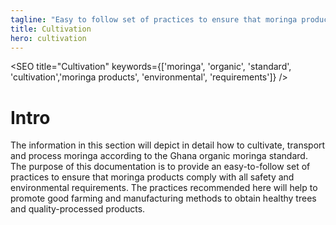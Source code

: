 ```yaml
---
tagline: "Easy to follow set of practices to ensure that moringa products comply with safety and environmental requirements."
title: Cultivation
hero: cultivation
---
```


<SEO title="Cultivation" keywords={['moringa', 'organic', 'standard', 'cultivation','moringa products', 'environmental', 'requirements']} />


# Intro

The information in this section will depict in detail how to cultivate,  transport and process moringa according to the Ghana organic moringa standard. The purpose of this documentation is to provide an easy-to-follow set of practices to ensure that moringa products comply with all safety and environmental requirements. The practices recommended here will help to promote good farming and manufacturing methods to obtain healthy trees and quality-processed products.

<Title icon={icons.cultivation} heading="Cultivation" />

To ensure top results and benefits, the following four steps are fundamental  in moringa cultivation:

>* Site selection
>* Land preparation
>* Planting/sowing
>* Maintenance of the plantation


<Title anchorId="site-selection" icon={icons.site} heading="Site Selection" />


<table>
    <caption>Environmental requirements for the moringa plant are shown in the following table.</caption>
    <thead>
        <tr>
            <th>Parameters</th>
            <th>Requirements/Range</th>
        </tr>
    </thead>
    <tbody>
        <tr>
            <td>Climate</td>
            <td>Tropical or Sub-tropical</td>
        </tr>
        <tr>
            <td>Altitude/Height</td>
            <td>0-2000 Meters</td>
        </tr>
        <tr>
            <td>Temperature</td>
            <td>25-35 &#8451;</td>
        </tr>
        <tr>
            <td>Rainfall</td>
            <td>
               <ul>
                    <li>250mm-200</li>
                    <li>Irrigation needed for lead production if rainfall is below 800mm</li>
                </ul>
            </td>
        </tr>
        <tr>
            <td>Soil Type</td>
            <td>Loamy, sandy, or sandy loam</td>
        </tr>
        <tr>
            <td>Soil pH</td>
            <td>Slightly acidic to slightly alkaline (pH 5-9)</td>
        </tr>
    </tbody>
</table>


Choose an area where the soil is well drained. This helps to evacuate excess water from the soil and allows a free exchange of gasses between the atmosphere and soil particles. **Avoid clay soils that become sticky when wet and very hard when dry. Avoid termite-infested soils as much as possible**. It should be an open area to receive full sunlight. **The site must be protected from free roaming animals** by an adequate natural or artificial fence.

<table>
    <caption>The following sites are not recommended for moringa cultivation</caption>
    <thead>
        <tr>
            <th>Site</th>
            <th>Reason(s)</th>
        </tr>
    </thead>
    <tbody>
        <tr>
            <td>Industrial waste</td>
            <td>Absorption of undesirable or toxic heavy metals e.g. mercury, arsenic, lead, etc.</td>
        </tr>
        <tr>
            <td>Refuse dumps</td>
            <td>Absorption of undesirable or toxic metals e.g mercury, arsenic, lead, etc.</td>
        </tr>
        <tr>
            <td>Water logged sites</td>
            <td>Poor drainage causes roots to rot. e.g rice fields, clay, river beds, etc.</td>
        </tr>
        <tr>
            <td>Termite infested soils</td>
            <td>Destruction of young and mature trees</td>
        </tr>
        <tr>
            <td>animal gazing fields</td>
            <td>Destruction of young and mature trees</td>
        </tr>
    </tbody>
</table>


<Title anchorId="soil-preparation" icon={icons.soil} heading="Soil Preparation" />


The ease with which the roots spread is a necessary condition in plant  growth and development. **Moringa therefore requires a well-drained  loamy or sandy soil for optimal growth**. from the field. If planting density is high, the land must be ploughed and harrowed to a maximum depth of 30 cm. 

If planting density is low (>1 m x 1 m),  it is better to dig pits and refill them with the soil. This ensures good root system penetration without causing too much land erosion (ploughing can be risky in some tropical environments, in the cases  of heavy rains, wind or sloping). In this case, the pits must be 30 to-50  cm deep, and 20 to 40 cm wide. When refilling the pit, mix the soil with manure. For the farmer producing moringa on a large scale, it is recommended that soil and seed testing are done to ensure good returns on investment.


<Title anchorId="propagation" icon={icons.propagation} heading="Propagation" />


#### Moringa can be propagated from seeds or from mature cuttings (brown wood).

## Seed Propagation

Purchase or collect your supply of seeds from reliable sources. A good seed should be viable, clean and disease free.  **Seeds should not be stored over long periods as they lose viability (germination capacity) after about one year**.

There are around 4000 moringa seeds (with their shell) in a kilo.  Seeds may be sown in containers, in seedbeds or directly in the field. Direct seeding is preferable when the germination rate is high, which is the case with Moringa oleifera. In Togo for instance, in small holders’ farms, the germination rate is more than 85% only 12 days after seeding.

**Production in seedbeds has the following drawbacks:**

* It requires more work, especially when transplanting
* Transplanting can damage the taproot: fragile and essential in ensuring the future yield    and the drought resistance of the plant


**Production in containers has the following drawbacks:**

* It is very time consuming: filling and placing the bags, maintenance, transport   
   and transplanting
* It is expensive in manpower and material


## Direct Seeding 

**Seeds must be sown at a maximum depth of 2 cm**. Deeper seeding will greatly reduce the germination rate. One or two seeds per pit can be sown. When seeds are expensive or difficult to acquire, a better option is to plant one seed only and to wait two weeks for germination to occur. Then, the empty spaces are refilled. When the seed quality is more uncertain or the seeding period not optimal, use two seeds per pit. 

If the two seeds germinate, the weaker plant can be removed after they reach about 30 cm. This must be done carefully to avoid damaging the root system of the remaining plant. **Transplanting seedlings produced by direct seeding is not advised, as there is a high risk of damaging the taproot**. 

**Moringa seeds germinate 5 to 12 days after seeding. If the seed has not germinated after two weeks, it will not and must be replaced**. If neither of the two seeds germinate, the pit must be opened to check if there is a localized insect attack (ants or termites). 
If this is the case, the pit must be treated with a Neem leaf solution or, better yet, with Neem oil mixed with soapy water. Then seeding can be done again.

## Propagation in Containers

Suitable containers are polyethylene bags or sacks prefilled with damp loamy soil popularly known as “Top soil”. Sowing depth should be no more than 2 cm. Seeds should germinate within 5-12 days after sowing. Place the bag(s) in a slightly shaded area and where they are protected from heavy rains. If this is not possible, make a set of small incisions (2-3) on the polybag to serve as drains to avoid water logging. Water the seed every 2 to 3 days depending on the dampness of the soil, 10-20 ml of water applied to each bag is recommended. **At this stage the young shoot or plant must be well protected from grasshoppers, locusts, termites and ruminants**.

Watering must be done with extreme care to avoid collapse of the feeble plant due to pressure. Collapsed plants must be suitably supported. **The young moringa plants must be nursed for 4-6 weeks before transplanting**. when they are about 30 cm high. Remove the polythene bag when transplanting ensuring that the roots of the plant arenot damaged.

## Propagation by Cuttings

Hard woodcuttings of one meter long and at least 4 to 5 cm in  diameter can also be used for propagation. When planted, one third of the stem must be buried in the soil. Plants produced with cuttings will not have a deep root system and will be more sensitive to wind and drought. Cuttings are also more sensitive to termite attacks.

<Illustration desktop={images.desktop.propagation} mobile={images.mobile.propagation} alt='propagation by cutting' />


<Title anchorId="planting" icon={icons.planting} heading="Planting" />

#### For leaf production, several methods can be considered.


## Intensive Production

The spacing of plants should be 15 x 15 cm or 20 x 10 cm, with conveniently spaced alleys (for example: every 4 meters) to facilitate plantation management and harvests.

Another option is to space the seeding lines 45 cm apart and to sow every 5 cm on those lines. One can also space the lines only 30 cm apart and sow at a larger distance on the lines (10 to 20 cm). These intensive systems are appropriate for commercial production but require careful management. Weeding, manuring and disease prevention require more skill because of the high density.

<Illustration desktop={images.desktop.productionI} mobile={images.mobile.productionI} alt='intensive production' />

## Semi-intensive Production

Plants are spaced 50 cm to 1 m apart. This is more appropriate for  small-scale farmers and gives good results with less maintenance.

<Illustration desktop={images.desktop.productionS} mobile={images.mobile.productionS} alt='semi intensive production' />


## Agroforestry

Moringa trees can be sown in alleys and associated with other crops.   The distance between moringa rows must be 2 to 4 meters, and they must be oriented East-West to ensure that intercrops receive enough sun.

**It is advisable to avoid associating moringa with:**

* Crops that require a lot of nitrogen, such as maize or cassava;
* Crops that require chemical treatments;
* Crops that can compete for light with moringa trees millet, sorghum). It is better to 
associate crops that can enrich the soil in minerals, especially in nitrogen like leguminous plants such as groundnut, soy or beans.


<Illustration desktop={images.desktop.agroforestry} mobile={images.mobile.agroforestry} alt='agroforestry' />

## Seed Production

Spacing must be much wider for fruit or seed production. Trees must be at least 2.5 m apart. Line and peg using a 3 x 3 meter triangular pattern for seed-producing farms. This will optimize plant population density.


<Title anchorId="care" icon={icons.care} heading="Plant Care" />

#### Moringa requires a lot of care and maintenance to produce the expected yields.


## Shaping the Trees

As Moringa oleifera tends to produce long branches that grow vertically and produce leaves and fruits only at their extremity, yields will be low if the trees are left to grow naturally. The tree can grow to heights of about 3 to 4 meters in the first year and continue to about 10-12 m thereafter. It is therefore essential to give the trees a good shape when they are young, by enhancing lateral branching thus creating bushy growth.

Pinching the terminal bud on the central stem is necessary when the tree attains a height of 50 cm to 1 m. This will trigger the growth of lateral branches which must be pinched too. This will promote the growth of many lateral branches, increase yields and reduce the height of the tree. In addition, pinching reduces damage due to heavy winds and makes harvesting much easier.

Pinching can be done with the finger nails as the stems are tender. If the trees are older and pinching was not carried out early enough, the terminal stem can be cut with a sharp tool, just above a node. Cutting in the internodes will cause the rotting of the stem all the way down to the node below the cut, and will give way to diseases and parasites.

## Irrigation

Moringa can germinate and grow without irrigation if it is sown during the rainy season. 
Its tuberous root develops in twenty days and allows young plants to endure drought. However, for optimal growth, it is advisable to irrigate regularly during the first 3 months after seeding. Irrigation is also necessary to produce leaves all year long, including during dry seasons.

Another option is to stop producing during these periods: the trees will shed their leaves but will not die. At the onset of the rains, a good pruning and adding some organic manure will ensure that the trees start producing many new branches and leaves.

Any suitable irrigation system can be used e.g. rubber hose, watering can, sprinkler or drippers. Ideally, irrigation should be done in the early morning, night or evening, to reduce evaporation. If water is scarce, mulching or a very superficial weeding will also decrease evaporation.

## Weeding

Manual weeding with a pick removes weeds and loosens the soil for good aeration. **Weeding must be done regularly to avoid competition for nutrients, especially for nitrogen**. If not weeded properly, the trees produce fewer leaves and  the leaves at the base of the plant begin to yellow. Weeding must be more frequent when the plantation is young and the trees are small, allowing light to reach the soil. It is advisable to weed an adult plantation at least 4 times a year, with a higher frequency during rain seasons.

**A good option is to leave the weeds on the soil as a mulch to reduce evaporation and enrich the soil**. Burying them is not necessary as tropical soils have a very low capacity to  retain minerals over time. It is better to let the weeds progressively enrich the soil as they decompose. Burying plant residues must be especially avoided on sloping terrain, to limit 
soil erosion. Weeding must be done early enough so that no seeds develop on the weeds. 
If fruits and seeds are present, weeds must be removed from the field.

## Mulching

Mulching consists of covering the soil with crop or weed residue to reduce the loss of soil moisture and to minimize irrigation needs during the dry months. This also reduces weed growth.

<Illustration desktop={images.desktop.mulching} mobile={images.mobile.mulching} alt='mulching' />

## Fertilizing

Moringa can produce large quantities of leaves, but only if it receives enough organic supplements. Its leaves are rich in proteins and minerals, which means that the soil needs 
to provide enough nitrogen and minerals to the plants. Instead of chemical fertilizer, farmyard manure (animal dung mixed with plant residue) or compost (plant residue left to decompose on a heap) can provide the necessary nutrients as well as improve the soil structure. The best fertilization is ensured by mixing fast decomposing residue (animal dung, green and soft plant residue) with slow decomposing residue (straw, dry plant residue and thin branches).

**Fertilization must be done during land preparation, before seeding**. Afterwards, it is important to apply manure or compost at least once a year, for instance before the rainy season, when the trees are about to start an intense growth period (pruning can also be done at this time). If there are two rainy seasons, two applications are advised.

## Pruning

After the initial pruning to shape the trees, maintenance pruning is required. This can be done at each harvest, if the leaves are removed by cutting all the stems above a certain height. If leaves are harvested by plucking, or if the trees are left unharvested during the dry season, the bushy shape can be lost and a good pruning must be done at the onset of the rainy season. In Niger Africa, the trees are cut down to 20 cm above the ground once or twice a year. If the main stem is too thick, terminal branches can be cut down as in the initial pruning. In any case, it is important to cut just above a node to reduce rotting of terminal parts. In seed-producing farms, pruning helps induce more fruits, as well as larger fruits. Break the terminal bud when the plant is about one meter high to stimulate branching.


<Title anchorId="pests-and-diseases" icon={icons.pests} heading="Pest and Disease Control" />

## Insects

The most common pests are grasshoppers, crickets and caterpillars. These insects bite and chew parts of the plant, causing the destruction of leaves, buds, flowers, shoots, fruits or seeds as well as the interruption of sap flow. These outbreaks are frequent in dry zones where moringa leaves strongly attract insects. It seems that these outbreaks occur at the beginning of the dry season when insects cannot find other tender, green material to feed on. The best solution, in this case, is to cut back the trees, leaving no green part apparent. The following growth is very vigorous if conditions permit (sufficient water supply). Concerning the Lepidoptera caterpillar, it is imperative to detect the outbreak at the beginning, at the shoot centre, in order to act before it is too late. Spraying must be aimed at the centre and the extremity of the shoots to reach the young caterpillars.

In organic farming, Bacillus thuringiensis (sold under the brand name Batik) is an insecticide composed of bacteria specific to Lepidoptera larvae. It must be ingested to be activated, with no impact on humans, wildlife or pollinators. The waiting period before harvesting is only three days. This insecticide is a good alternative to chemical products, is authorized in organic farming and has the advantage of a being a guaranteed preparation. Other brands exist like Delfin or Scutello. These products should be stored, if possible, in a cool place, at least protected from strong heat. According to the producer Certis, Delfin can be stored for three years at a temperature of 30°C. Neem extract can also be used against insects, if it is sprayed in time. 

<Illustration desktop={images.desktop.caterpillar} mobile={images.mobile.caterpillar} alt='caterpillar Damage' />

Termite attacks also cause damage to moringa plantations. Some organic solutions exist for termite control: 

* Applying neem seed cakes to the soil.
* Applying castor oil plant leaves, mahogany chips, Tephrosia leaves or Persian lilac leaves around the base of the trunk.
* Building termite traps using bowls filled with wet straw, soil and other vegetable waste (wood chips, mango pits). The bowls are filled in the morning, turned up side down against      the soil, the edges slightly buried and covered with a handful of dry leaves to maintain      coolness. These traps should be checked every 24 to 48 hours.If synthetic insecticides have to be used, choose the least toxic, like pyrethroids (Decis, Karate, Klartan). They remain active for 20 days or more, even in hot or windy conditions. Pyrethroids kill Lepidoptera eggs. Allow a 7-day minimum waiting period before harvesting, 14 days if the leaves are to be eaten raw. Avoid reapplying more than 2 or 3 times per season as this could favour resistance development to the pesticide and aphid attacks.


<Illustration desktop={images.desktop.termite} alt='termite damage' />

## Fungal Diseases

These diseases are by far the most serious in moringa farming. Brown spots can appear on the leaves and then spread to cover them entirely, turning the leaves yellow and killing them. This is caused by the fungi _Cercospora spp_ and _Septoria lycopersici_. _Alternaria_ is also frequent: angular, dark-brown spots with concentric circles appear on the leaves. Black or brown marks appear on the branches as well. The fungus is known as _Alternaria solani_. 

The onset of the disease is hard to detect. Once the spots have appeared it is often too late to treat and defoliation is inevitable. It is therefore important to remember the periods when the symptoms appeared to be able to act earlier the following season. The effective, inexpensive products to use in both cases are made from either Mancozeb or Maneb.

The area around the trees, in organic farming, should be kept clear of weeds which are often hosts to diseases. The leaves and young shoots should be checked regularly for symptoms of fungal attacks. An early detection will save a lot of young plants from destruction. 
Neem leaf or seed extract can be sprayed on the plants to control pest and fungal attacks. This treatment is not as effective as using chemical products. The neem extract should be used as early as possible and sprayed repeatedly. Neem products can be produced locally and are not toxic for humans. The leaf extract is not as effective as the seed extract, but it can be used as well.

<Illustration desktop={images.desktop.fungi} mobile={images.mobile.fungi} alt='fungi damage' />